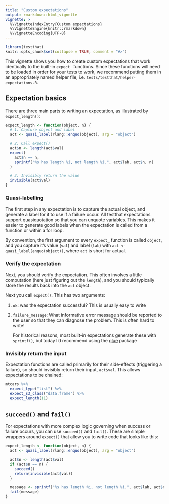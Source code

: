 ```yaml
---
title: "Custom expectations"
output: rmarkdown::html_vignette
vignette: >
  %\VignetteIndexEntry{Custom expectations}
  %\VignetteEngine{knitr::rmarkdown}
  %\VignetteEncoding{UTF-8}
---
```


```r
library(testthat)
knitr::opts_chunk$set(collapse = TRUE, comment = "#>")
```

This vignette shows you how to create custom expectations that work identically to the built-in `expect_` functions. Since these functions will need to be loaded in order for your tests to work, we recommend putting them in an appropriately named helper file, i.e. `tests/testthat/helper-expectations.R`.

## Expectation basics

There are three main parts to writing an expectation, as illustrated by `expect_length()`:

```r
expect_length <- function(object, n) {
  # 1. Capture object and label
  act <- quasi_label(rlang::enquo(object), arg = "object")

  # 2. Call expect()
  act$n <- length(act$val)
  expect(
    act$n == n,
    sprintf("%s has length %i, not length %i.", act$lab, act$n, n)
  )

  # 3. Invisibly return the value
  invisible(act$val)
}
```

### Quasi-labelling

The first step in any expectation is to capture the actual object, and generate a label for it to use if a failure occur. All testthat expectations support quasiquotation so that you can unquote variables. This makes it easier to generate good labels when the expectation is called from a function or within a for loop.

By convention, the first argument to every `expect_` function is called `object`, and you capture it's value (`val`) and label (`lab`) with `act <- quasi_label(enquo(object))`, where `act` is short for actual.

### Verify the expectation

Next, you should verify the expectation. This often involves a little computation (here just figuring out the `length`), and you should typically store the results back into the `act` object.

Next you call `expect()`. This has two arguments:

1.  `ok`: was the expectation successful? This is usually easy to write

2.  `failure_message`: What informative error message should be reported to
    the user so that they can diagnose the problem. This is often hard to 
    write!
    
    For historical reasons, most built-in expectations generate these with
    `sprintf()`, but today I'd recommend using the 
    [glue](https://glue.tidyverse.org) package

### Invisibly return the input

Expectation functions are called primarily for their side-effects (triggering a failure), so should invisibly return their input, `act$val`. This allows expectations to be chained:

```r
mtcars %>%
  expect_type("list") %>%
  expect_s3_class("data.frame") %>% 
  expect_length(11)
```

## `succeed()` and `fail()`

For expectations with more complex logic governing when success or failure occurs, you can use `succeed()` and `fail()`. These are simple wrappers around `expect()` that allow you to write code that looks like this:

```r
expect_length <- function(object, n) {
  act <- quasi_label(rlang::enquo(object), arg = "object")

  act$n <- length(act$val)
  if (act$n == n) {
    succeed()
    return(invisible(act$val))
  }

  message <- sprintf("%s has length %i, not length %i.", act$lab, act$n, n)
  fail(message)
}
```
